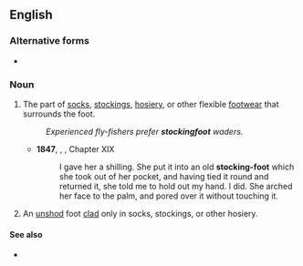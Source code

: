 {{also|stockingfoot}}
==English==

===Alternative forms===
* {{l|en|stockingfoot}}

===Noun===
{{en-noun|head=[[stocking]]-[[foot]]|stocking-feet}}

# The part of [[socks]], [[stockings]], [[hosiery]], or other flexible [[footwear]] that surrounds the foot.
#: ''Experienced fly-fishers prefer '''stockingfoot''' waders.''
#* '''1847''', {{w|Charlotte Brontë}}, {{w|Jane Eyre}}, Chapter XIX
#*: I gave her a shilling. She put it into an old '''stocking-foot''' which she took out of her pocket, and having tied it round and returned it, she told me to hold out my hand. I did. She arched her face to the palm, and pored over it without touching it.
# An [[unshod]] foot [[clad]] only in socks, stockings, or other hosiery.

====See also====
* {{l|en|stockinged}}